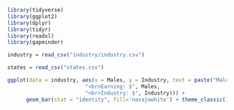 ```r
library(tidyverse)
library(ggplot2)
library(dplyr)
library(tidyr)
library(readxl)
library(gapminder)

```



```r
industry = read_csv("industry/industry.csv")

states = read_csv("states.csv")
```

```r
ggplot(data = industry, aes(x = Males, y = Industry, text = paste("Males: ",
                         "<br>Earning: $", Males,
                         "<br>Industry: $", Industry))) + 
      geom_bar(stat = "identity", fill='navajowhite') + theme_classic()

```

